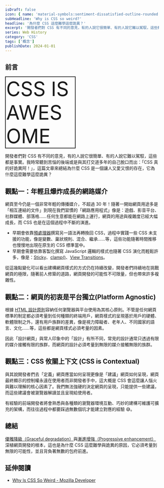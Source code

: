 ```yaml
---
isDraft: false
icon: { name: 'material-symbols:sentiment-dissatisfied-outline-rounded', title: '不高興表情符號' }
subHeadline: 'Why is CSS so weird?'
headline: '為什麼 CSS 這麼難學這麼詭異？'
excerpt: '開發者們對 CSS 有不同的意見，有的人說它很簡單、有的人說它難以駕馭，這些都是事實。我時常聽到苦惱的後端或是與其打交道多年的自己脫口而出：「CSS 真的好詭異阿！」，這篇文章來總結為什麼 CSS 是一個讓人又愛又恨的存在，它為什麼這麼難學這麼詭異？'
series: Web History
category: 'CSS'
tags: ['概念']
publishDate: 2024-01-01
---
```


## 前言

<div
  style="font-size: 4rem;
  border:2px solid currentColor;
  padding:0px .1rem;
  width:14rem;
  "
>
  CSS IS AWESOME
</div>

開發者們對 CSS 有不同的意見，有的人說它很簡單、有的人說它難以駕馭，這些都是事實。我時常聽到苦惱的後端或是與其打交道多年的自己脫口而出：「CSS 真的好詭異阿！」，這篇文章來總結為什麼 CSS 是一個讓人又愛又恨的存在，它為什麼這麼難學這麼詭異？

## 觀點一：年輕且爆炸成長的網路媒介

網頁至今仍是一個非常年輕的傳播媒介，不超過 30 年！隨著一開始網頁用途多是「相互連結的文件」到現在我們習慣的「網路應用程式」像是：遊戲、影音平台、社群媒體、部落格……任何生意都能在網路上運行，網頁的用途與複雜度已經大幅成長，而 CSS 也是在這個過程中不斷的演進。

- 早期會依靠[預處理器](/post/the-magic-before-css-preprocessors/)撰寫另一語法再轉換回 CSS，過程中實踐一些 CSS 未支援的功能，像是變數、巢狀規則、混合、繼承……等，這些功能隨著時間推移也慢慢地出現在原生的 CSS 標準當中。
- 早期會需要依靠客製化撰寫 JavaScript 邏輯的樣式也隨著 CSS 演化而輕鬆許多，像是：[Sticky](https://developer.mozilla.org/en-US/docs/Learn/CSS/CSS_layout/Positioning#sticky_positioning)、[clamp()](https://developer.mozilla.org/en-US/docs/Web/CSS/clamp)、[View Transitions](https://developer.mozilla.org/en-US/docs/Web/API/View_Transitions_API)。

從這幾點變化可以看出建構網頁樣式的方式仍在持續改變，開發者們持續地在挑戰網頁的極限，隨著前人修築的道路，網頁開發的可能性不可限量，但也帶來許多複雜性。

## 觀點二：網頁的初衷是平台獨立(Platform Agnostic)

根據 [HTML 設計原則](https://info.cern.ch/hypertext/WWW/MarkUp/HTMLConstraints.html)容納任何瀏覽器與平台使用為其核心原則。不管是任何網頁標準的制定都必須考量到任何種類的終端用戶，網頁樣式的呈現基於用戶的硬體、軟體限制之外，還有用戶族群的差異，像是視力障礙者、老年人、不同國家的語言、文化……等，這些都是網頁樣式必須考量的因素。

因此「設計網頁」與常人印象中的「設計」有所不同，常見的設計通常只透過有限的媒介接觸有限的族群，而網頁的設計必須考量到無限的媒介接觸無限的族群。

## 觀點三：CSS 攸關上下文 (CSS is Contextual)

與其說開發者們去「定義」網頁應當如何呈現更像是「建議」網頁如何呈現，網頁最終顯示的控制權永遠在使用者而非開發者手中，這大概是 CSS 會這麼讓人惱火與難以理解的核心因素了。我們無法強硬的決定網頁的呈現，只能提供一些建議，而這些建議會被瀏覽器解讀並且呈現給使用者。

有經驗的前端開發者將會熟悉與各種類的瀏覽器環境互動、巧妙的建構可維護可擴充的架構，而往往過程中都要踩過無數個坑才能建立對應的經驗 😅。

## 總結

[優雅降級（Graceful degradation）](https://developer.mozilla.org/zh-CN/docs/Glossary/Graceful_degradation)與[漸進增強（Progressive enhancement）](https://developer.mozilla.org/zh-TW/docs/Glossary/Progressive_Enhancement)深植網頁開發的根本，這也是為什麼 CSS 這麼難學與詭異的原因，它必須考量到無限的可能性，並且背負著無數的包府前進。

## 延伸閱讀

- [Why Is CSS So Weird - Mozilla Developer](https://www.youtube.com/watch?v=aHUtMbJw8iA)
